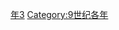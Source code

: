 {{Catnav|頁面分類|历史|歷史時代|年|9世纪各年}}

{{catmore}}
{{Commons category|893}}

[[Category:890年代|年3]]
[[Category:9世纪各年|Category:9世纪各年]]